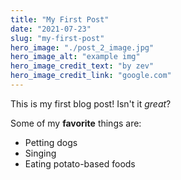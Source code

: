 ```yaml
---
title: "My First Post"
date: "2021-07-23"
slug: "my-first-post"
hero_image: "./post_2_image.jpg"
hero_image_alt: "example img"
hero_image_credit_text: "by zev"
hero_image_credit_link: "google.com"
---
```


This is my first blog post! Isn't it _great_?

Some of my **favorite** things are:

- Petting dogs
- Singing
- Eating potato-based foods

